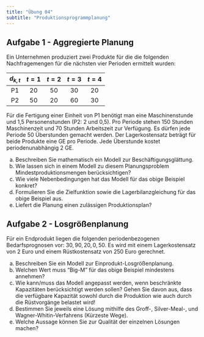 ```yaml
---
title: "Übung 04"
subtitle: "Produktionsprogrammplanung"
---
```


## Aufgabe 1 - Aggregierte Planung

Ein Unternehmen produziert zwei Produkte für die die folgenden Nachfragemengen für die nächsten vier Perioden ermittelt wurden:

| $d_{k, t}$ | $t=1$ | $t=2$ | $t=3$ | $t=4$ |
| :--: | :--: | :--: | :--: | :--: |
| P1 | 20 | 50 | 30 | 20 |
| P2 | 50 | 20 | 60 | 30 |

Für die Fertigung einer Einheit von P1 benötigt man eine Maschinenstunde und 1,5 Personenstunden (P2: 2 und 0,5). Pro Periode stehen 150 Stunden Maschinenzeit und 70 Stunden Arbeitszeit zur Verfügung. Es dürfen jede Periode 50 Überstunden gemacht werden. Der Lagerkostensatz beträgt für beide Produkte eine GE pro Periode. Jede Überstunde kostet periodenunabhängig 2 GE.

a) Beschreiben Sie mathematisch ein Modell zur Beschäftigungsglättung.
b) Wie lassen sich in einem Modell zu diesem Planungsproblem Mindestproduktionsmengen berücksichtigen?
c) Wie viele Nebenbedingungen hat das Modell für das obige Beispiel konkret?
d) Formulieren Sie die Zielfunktion sowie die Lagerbilanzgleichung für das obige Beispiel aus.
e) Liefert die Planung einen zulässigen Produktionsplan?

## Aufgabe 2 - Losgrößenplanung

Für ein Endprodukt liegen die folgenden periodenbezogenen Bedarfsprognosen vor: $30,90,20,0,50$. Es wird mit einem Lagerkostensatz von 2 Euro und einem Rüstkostensatz von 250 Euro gerechnet.

a) Beschreiben Sie ein Modell zur Einprodukt-Losgrößenplanung.
b) Welchen Wert muss "Big-M" für das obige Beispiel mindestens annehmen?
c) Wie kann/muss das Modell angepasst werden, wenn beschränkte Kapazitäten berücksichtigt werden sollen? Gehen Sie davon aus, dass die verfügbare Kapazität sowohl durch die Produktion wie auch durch die Rüstvorgänge belastet wird!
d) Bestimmen Sie jeweils eine Lösung mithilfe des Groff-, Silver-Meal-, und Wagner-Whitin-Verfahrens (Kürzeste Wege).
e) Welche Aussage können Sie zur Qualität der einzelnen Lösungen machen?
